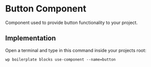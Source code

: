 # Button Component

Component used to provide button functionality to your project.

## Implementation

Open a terminal and type in this command inside your projects root:

```shell
wp boilerplate blocks use-component --name=button
```

